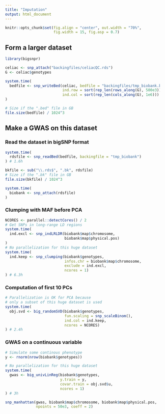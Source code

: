 ```yaml
---
title: "Imputation"
output: html_document
---
```


```r
knitr::opts_chunk$set(fig.align = "center", out.width = "70%", 
                      fig.width = 15, fig.asp = 0.7)
```

## Form a larger dataset

```r
library(bigsnpr)

celiac <- snp_attach("backingfiles/celiacQC.rds") 
G <- celiac$genotypes

system.time(
  bedfile <- snp_writeBed(celiac, bedfile = "backingfiles/tmp_biobank.bed", 
                          ind.row = sort(rep_len(rows_along(G), 500e3)),
                          ind.col = sort(rep_len(cols_along(G), 1e6)))
)

# Size if the ".bed" file in GB
file.size(bedfile) / 1024^3
```

## Make a GWAS on this dataset

### Read the dataset in bigSNP format

```r
system.time(
  rdsfile <- snp_readBed(bedfile, backingfile = "tmp_biobank")
) # 1.6h
```

```r
bkfile <- sub("\\.rds$", ".bk", rdsfile)
# Size if the ".bk" file in GB
file.size(bkfile) / 1024^3
```

```r
system.time(
  biobank <- snp_attach(rdsfile)
)
```

### Clumping with MAF before PCA

```r
NCORES <- parallel::detectCores() / 2
# Get SNPs in long-range LD regions
system.time(
  ind.excl <- snp_indLRLDR(biobank$map$chromosome,
                           biobank$map$physical.pos)
)
# No parallelization for this huge dataset
system.time(
  ind.keep <- snp_clumping(biobank$genotypes, 
                           infos.chr = biobank$map$chromosome,
                           exclude = ind.excl,
                           ncores = 1)
) # 6.3h
```

### Computation of first 10 PCs

```r
# Parallelization is OK for PCA because 
# only a subset of this huge dataset is used 
system.time(
  obj.svd <- big_randomSVD(biobank$genotypes, 
                           fun.scaling = snp_scaleBinom(),
                           ind.col = ind.keep,
                           ncores = NCORES)
) # 2.4h
```

### GWAS on a continuous variable

```r
# Simulate some continous phenotype
y <- rnorm(nrow(biobank$genotypes))

# No parallelization for this huge dataset
system.time(
  gwas <- big_univLinReg(biobank$genotypes,
                         y.train = y,
                         covar.train = obj.svd$u, 
                         ncores = 1)
) # 3h
```

```r
snp_manhattan(gwas, biobank$map$chromosome, biobank$map$physical.pos,
              npoints = 50e3, coeff = 2)
```

